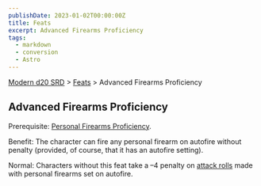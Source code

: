 ```yaml
---
publishDate: 2023-01-02T00:00:00Z
title: Feats
excerpt: Advanced Firearms Proficiency
tags:
  - markdown
  - conversion
  - Astro
---
```


[Modern d20 SRD](/#modernD20) > [Feats](modern-d20-srd-feats-index) > Advanced Firearms Proficiency

## Advanced Firearms Proficiency

Prerequisite: [Personal Firearms Proficiency](modern-d20-srd-feats-personal-firearms-proficiency).

Benefit: The character can fire any personal firearm on autofire without
penalty (provided, of course, that it has an auto­fire setting).

Normal: Characters without this feat take a –4 penalty on [attack rolls](modern-d20-srd-combat-attack-roll) made with personal firearms set on
auto­fire.

